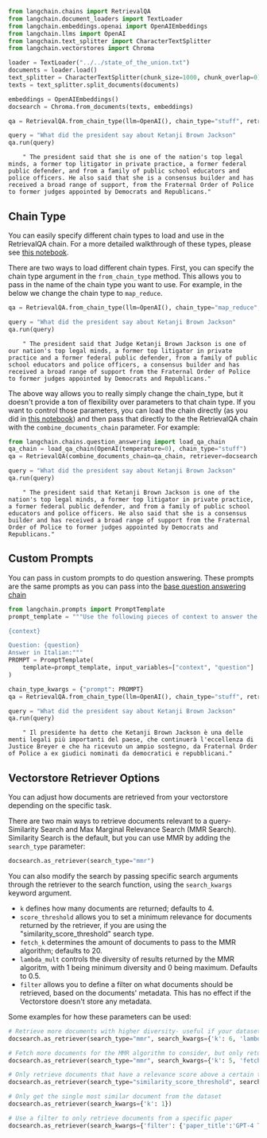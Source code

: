 ```python
from langchain.chains import RetrievalQA
from langchain.document_loaders import TextLoader
from langchain.embeddings.openai import OpenAIEmbeddings
from langchain.llms import OpenAI
from langchain.text_splitter import CharacterTextSplitter
from langchain.vectorstores import Chroma
```


```python
loader = TextLoader("../../state_of_the_union.txt")
documents = loader.load()
text_splitter = CharacterTextSplitter(chunk_size=1000, chunk_overlap=0)
texts = text_splitter.split_documents(documents)

embeddings = OpenAIEmbeddings()
docsearch = Chroma.from_documents(texts, embeddings)

qa = RetrievalQA.from_chain_type(llm=OpenAI(), chain_type="stuff", retriever=docsearch.as_retriever())
```


```python
query = "What did the president say about Ketanji Brown Jackson"
qa.run(query)
```

<CodeOutputBlock lang="python">

```
    " The president said that she is one of the nation's top legal minds, a former top litigator in private practice, a former federal public defender, and from a family of public school educators and police officers. He also said that she is a consensus builder and has received a broad range of support, from the Fraternal Order of Police to former judges appointed by Democrats and Republicans."
```

</CodeOutputBlock>

## Chain Type
You can easily specify different chain types to load and use in the RetrievalQA chain. For a more detailed walkthrough of these types, please see [this notebook](/docs/modules/chains/additional/question_answering.html).

There are two ways to load different chain types. First, you can specify the chain type argument in the `from_chain_type` method. This allows you to pass in the name of the chain type you want to use. For example, in the below we change the chain type to `map_reduce`.


```python
qa = RetrievalQA.from_chain_type(llm=OpenAI(), chain_type="map_reduce", retriever=docsearch.as_retriever())
```


```python
query = "What did the president say about Ketanji Brown Jackson"
qa.run(query)
```

<CodeOutputBlock lang="python">

```
    " The president said that Judge Ketanji Brown Jackson is one of our nation's top legal minds, a former top litigator in private practice and a former federal public defender, from a family of public school educators and police officers, a consensus builder and has received a broad range of support from the Fraternal Order of Police to former judges appointed by Democrats and Republicans."
```

</CodeOutputBlock>

The above way allows you to really simply change the chain_type, but it doesn't provide a ton of flexibility over parameters to that chain type. If you want to control those parameters, you can load the chain directly (as you did in [this notebook](/docs/modules/chains/additional/question_answering.html)) and then pass that directly to the the RetrievalQA chain with the `combine_documents_chain` parameter. For example:


```python
from langchain.chains.question_answering import load_qa_chain
qa_chain = load_qa_chain(OpenAI(temperature=0), chain_type="stuff")
qa = RetrievalQA(combine_documents_chain=qa_chain, retriever=docsearch.as_retriever())
```


```python
query = "What did the president say about Ketanji Brown Jackson"
qa.run(query)
```

<CodeOutputBlock lang="python">

```
    " The president said that Ketanji Brown Jackson is one of the nation's top legal minds, a former top litigator in private practice, a former federal public defender, and from a family of public school educators and police officers. He also said that she is a consensus builder and has received a broad range of support from the Fraternal Order of Police to former judges appointed by Democrats and Republicans."
```

</CodeOutputBlock>

## Custom Prompts
You can pass in custom prompts to do question answering. These prompts are the same prompts as you can pass into the [base question answering chain](/docs/modules/chains/additional/question_answering.html)


```python
from langchain.prompts import PromptTemplate
prompt_template = """Use the following pieces of context to answer the question at the end. If you don't know the answer, just say that you don't know, don't try to make up an answer.

{context}

Question: {question}
Answer in Italian:"""
PROMPT = PromptTemplate(
    template=prompt_template, input_variables=["context", "question"]
)
```


```python
chain_type_kwargs = {"prompt": PROMPT}
qa = RetrievalQA.from_chain_type(llm=OpenAI(), chain_type="stuff", retriever=docsearch.as_retriever(), chain_type_kwargs=chain_type_kwargs)
```


```python
query = "What did the president say about Ketanji Brown Jackson"
qa.run(query)
```

<CodeOutputBlock lang="python">

```
    " Il presidente ha detto che Ketanji Brown Jackson è una delle menti legali più importanti del paese, che continuerà l'eccellenza di Justice Breyer e che ha ricevuto un ampio sostegno, da Fraternal Order of Police a ex giudici nominati da democratici e repubblicani."
```

</CodeOutputBlock>

## Vectorstore Retriever Options
You can adjust how documents are retrieved from your vectorstore depending on the specific task.

There are two main ways to retrieve documents relevant to a query- Similarity Search and Max Marginal Relevance Search (MMR Search). Similarity Search is the default, but you can use MMR by adding the `search_type` parameter:

```python
docsearch.as_retriever(search_type="mmr")
```

You can also modify the search by passing specific search arguments through the retriever to the search function, using the `search_kwargs` keyword argument.

- `k` defines how many documents are returned; defaults to 4.
- `score_threshold` allows you to set a minimum relevance for documents returned by the retriever, if you are using the "similarity_score_threshold" search type.
- `fetch_k` determines the amount of documents to pass to the MMR algorithm; defaults to 20. 
- `lambda_mult` controls the diversity of results returned by the MMR algoritm, with 1 being minimum diversity and 0 being maximum. Defaults to 0.5.
- `filter` allows you to define a filter on what documents should be retrieved, based on the documents' metadata. This has no effect if the Vectorstore doesn't store any metadata.

Some examples for how these parameters can be used:
```python
# Retrieve more documents with higher diversity- useful if your dataset has many similar documents
docsearch.as_retriever(search_type="mmr", search_kwargs={'k': 6, 'lambda_mult': 0.25})

# Fetch more documents for the MMR algorithm to consider, but only return the top 5
docsearch.as_retriever(search_type="mmr", search_kwargs={'k': 5, 'fetch_k': 50})

# Only retrieve documents that have a relevance score above a certain threshold
docsearch.as_retriever(search_type="similarity_score_threshold", search_kwargs={'score_threshold': 0.8})

# Only get the single most similar document from the dataset
docsearch.as_retriever(search_kwargs={'k': 1})

# Use a filter to only retrieve documents from a specific paper 
docsearch.as_retriever(search_kwargs={'filter': {'paper_title':'GPT-4 Technical Report'}})
```